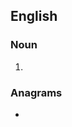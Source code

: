 ==English==

===Noun===
{{head|en|noun plural form}}

# {{plural of|colletor|lang=en}}

===Anagrams===
* {{anagrams|en|corollets}}